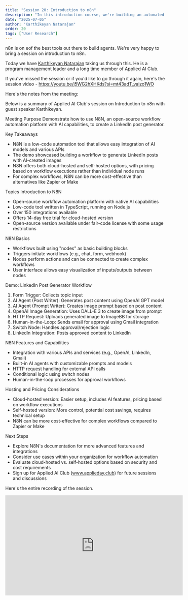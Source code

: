 ```yaml
---
title: "Session 20: Introduction to n8n"
description: "In this introduction course, we're building an automated linkedin post generator using n8n"
date: "2025-07-05"
author: "Karthikeyan Natarajan"
order: 20
tags: ["User Research"]
---
```


n8n is on eof the best tools out there to build agents. We're very happy to bring a session on introduction to n8n.

Today we have [Karthikeyan Natarajan](https://www.linkedin.com/in/karthiknitt/) taking us through this. He is a program management leader and a long time member of Applied AI Club.

If you've missed the session or if you'd like to go through it again, here's the session video - https://youtu.be/j5WG2hXHKds?si=mt43adT_vaizo1WO

Here's the notes from the meeting: 

Below is a summary of Applied AI Club's session on Introduction to n8n with guest speaker Karthikeyan. 

Meeting Purpose
Demonstrate how to use N8N, an open-source workflow automation platform with AI capabilities, to create a LinkedIn post generator.

Key Takeaways
- N8N is a low-code automation tool that allows easy integration of AI models and various APIs
- The demo showcased building a workflow to generate LinkedIn posts with AI-created images
- N8N offers both cloud-hosted and self-hosted options, with pricing based on workflow executions rather than individual node runs
- For complex workflows, N8N can be more cost-effective than alternatives like Zapier or Make

Topics
Introduction to N8N
- Open-source workflow automation platform with native AI capabilities
- Low-code tool written in TypeScript, running on Node.js
- Over 150 integrations available
- Offers 14-day free trial for cloud-hosted version
- Open-source version available under fair-code license with some usage restrictions

N8N Basics
- Workflows built using "nodes" as basic building blocks
- Triggers initiate workflows (e.g., chat, form, webhook)
- Nodes perform actions and can be connected to create complex workflows
- User interface allows easy visualization of inputs/outputs between nodes

Demo: LinkedIn Post Generator Workflow
1.  Form Trigger: Collects topic input
2.  AI Agent (Post Writer): Generates post content using OpenAI GPT model
3.  AI Agent (Prompt Writer): Creates image prompt based on post content
4.  OpenAI Image Generation: Uses DALL-E 3 to create image from prompt
5.  HTTP Request: Uploads generated image to ImageBB for storage
6.  Human-in-the-Loop: Sends email for approval using Gmail integration
7.  Switch Node: Handles approval/rejection logic
8.  LinkedIn Integration: Posts approved content to LinkedIn

N8N Features and Capabilities
- Integration with various APIs and services (e.g., OpenAI, LinkedIn, Gmail)
- Built-in AI agents with customizable prompts and models
- HTTP request handling for external API calls
- Conditional logic using switch nodes
- Human-in-the-loop processes for approval workflows

Hosting and Pricing Considerations
- Cloud-hosted version: Easier setup, includes AI features, pricing based on workflow executions
- Self-hosted version: More control, potential cost savings, requires technical setup
- N8N can be more cost-effective for complex workflows compared to Zapier or Make

Next Steps
- Explore N8N's documentation for more advanced features and integrations
- Consider use cases within your organization for workflow automation
- Evaluate cloud-hosted vs. self-hosted options based on security and cost requirements
- Sign up for Applied AI Club (www.applieday.club) for future sessions and discussions

Here's the entire recording of the session.

<div style={{ display: 'flex', justifyContent: 'center', margin: '2rem 0' }}>
  <iframe 
    width="560" 
    height="315" 
    src="https://www.youtube.com/embed/j5WG2hXHKds" 
    title="Applied AI Session 20: Introduction to n8n" 
    frameBorder="0" 
    allow="accelerometer; autoplay; clipboard-write; encrypted-media; gyroscope; picture-in-picture" 
    allowFullScreen
  ></iframe>
</div>
